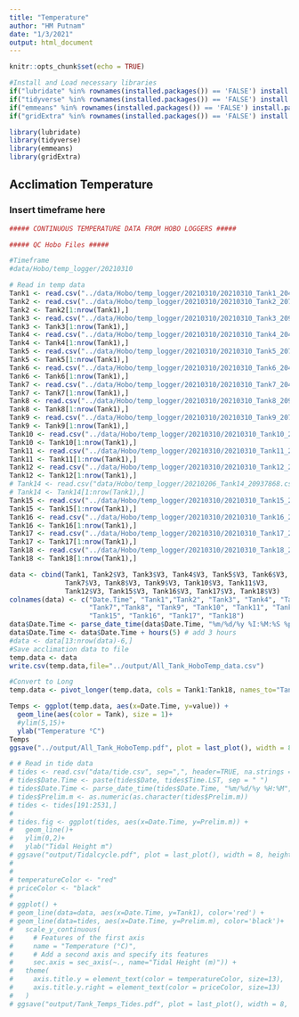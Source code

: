 ```yaml
---
title: "Temperature"
author: "HM Putnam"
date: "1/3/2021"
output: html_document
---
```


```r
knitr::opts_chunk$set(echo = TRUE)

#Install and Load necessary libraries
if("lubridate" %in% rownames(installed.packages()) == 'FALSE') install.packages('lubridate') 
if("tidyverse" %in% rownames(installed.packages()) == 'FALSE') install.packages('tidyverse') 
if("emmeans" %in% rownames(installed.packages()) == 'FALSE') install.packages('emmeans') 
if("gridExtra" %in% rownames(installed.packages()) == 'FALSE') install.packages('gridExtra') 

library(lubridate)
library(tidyverse)
library(emmeans)
library(gridExtra)
```

## Acclimation Temperature
### Insert timeframe here

```r
##### CONTINUOUS TEMPERATURE DATA FROM HOBO LOGGERS #####

##### QC Hobo Files #####

#Timeframe
#data/Hobo/temp_logger/20210310

# Read in temp data 
Tank1 <- read.csv("../data/Hobo/temp_logger/20210310/20210310_Tank1_20444040.csv", sep=",", skip=c(2), header=FALSE, na.strings = "NA")[ ,2:3]
Tank2 <- read.csv("../data/Hobo/temp_logger/20210310/20210310_Tank2_20719656.csv", sep=",", skip=c(2), header=FALSE, na.strings = "NA")[ ,2:3]
Tank2 <- Tank2[1:nrow(Tank1),]
Tank3 <- read.csv("../data/Hobo/temp_logger/20210310/20210310_Tank3_20946643.csv", sep=",", skip=c(2), header=FALSE, na.strings = "NA")[ ,2:3]
Tank3 <- Tank3[1:nrow(Tank1),]
Tank4 <- read.csv("../data/Hobo/temp_logger/20210310/20210310_Tank4_2044042.csv", sep=",", skip=c(2), header=FALSE, na.strings = "NA")[ ,2:3]
Tank4 <- Tank4[1:nrow(Tank1),]
Tank5 <- read.csv("../data/Hobo/temp_logger/20210310/20210310_Tank5_20719658.csv", sep=",", skip=c(2), header=FALSE, na.strings = "NA")[ ,2:3]
Tank5 <- Tank5[1:nrow(Tank1),]
Tank6 <- read.csv("../data/Hobo/temp_logger/20210310/20210310_Tank6_20444029.csv", sep=",", skip=c(2), header=FALSE, na.strings = "NA")[ ,2:3]
Tank6 <- Tank6[1:nrow(Tank1),]
Tank7 <- read.csv("../data/Hobo/temp_logger/20210310/20210310_Tank7_20444032.csv", sep=",", skip=c(2), header=FALSE, na.strings = "NA")[ ,2:3]
Tank7 <- Tank7[1:nrow(Tank1),]
Tank8 <- read.csv("../data/Hobo/temp_logger/20210310/20210310_Tank8_20946642.csv", sep=",", skip=c(2), header=FALSE, na.strings = "NA")[ ,2:3]
Tank8 <- Tank8[1:nrow(Tank1),]
Tank9 <- read.csv("../data/Hobo/temp_logger/20210310/20210310_Tank9_20719657.csv", sep=",", skip=c(2), header=FALSE, na.strings = "NA")[ ,2:3]
Tank9 <- Tank9[1:nrow(Tank1),]
Tank10 <- read.csv("../data/Hobo/temp_logger/20210310/20210310_Tank10_20946645.csv", sep=",", skip=c(2), header=FALSE, na.strings = "NA")[ ,2:3]
Tank10 <- Tank10[1:nrow(Tank1),]
Tank11 <- read.csv("../data/Hobo/temp_logger/20210310/20210310_Tank11_20444034.csv", sep=",", skip=c(2), header=FALSE, na.strings = "NA")[ ,2:3]
Tank11 <- Tank11[1:nrow(Tank1),]
Tank12 <- read.csv("../data/Hobo/temp_logger/20210310/20210310_Tank12_20946644.csv", sep=",", skip=c(2), header=FALSE, na.strings = "NA")[ ,2:3]
Tank12 <- Tank12[1:nrow(Tank1),]
# Tank14 <- read.csv("data/Hobo/temp_logger/20210206_Tank14_20937868.csv", sep=",", skip=c(3), header=FALSE, na.strings = "NA")[ ,1:2]
# Tank14 <- Tank14[1:nrow(Tank1),]
Tank15 <- read.csv("../data/Hobo/temp_logger/20210310/20210310_Tank15_20987156.csv", sep=",", skip=c(2), header=FALSE, na.strings = "NA")[ ,2:3]
Tank15 <- Tank15[1:nrow(Tank1),]
Tank16 <- read.csv("../data/Hobo/temp_logger/20210310/20210310_Tank16_20987157.csv", sep=",", skip=c(2), header=FALSE, na.strings = "NA")[ ,2:3]
Tank16 <- Tank16[1:nrow(Tank1),]
Tank17 <- read.csv("../data/Hobo/temp_logger/20210310/20210310_Tank17_20987159.csv", sep=",", skip=c(2), header=FALSE, na.strings = "NA")[ ,2:3]
Tank17 <- Tank17[1:nrow(Tank1),]
Tank18 <- read.csv("../data/Hobo/temp_logger/20210310/20210310_Tank18_20987158.csv", sep=",", skip=c(2), header=FALSE, na.strings = "NA")[ ,2:3]
Tank18 <- Tank18[1:nrow(Tank1),]

data <- cbind(Tank1, Tank2$V3, Tank3$V3, Tank4$V3, Tank5$V3, Tank6$V3,
              Tank7$V3, Tank8$V3, Tank9$V3, Tank10$V3, Tank11$V3,
              Tank12$V3, Tank15$V3, Tank16$V3, Tank17$V3, Tank18$V3)
colnames(data) <- c("Date.Time", "Tank1","Tank2", "Tank3", "Tank4", "Tank5", "Tank6",
                    "Tank7","Tank8", "Tank9", "Tank10", "Tank11", "Tank12",
                    "Tank15", "Tank16", "Tank17", "Tank18")
data$Date.Time <- parse_date_time(data$Date.Time, "%m/%d/%y %I:%M:%S %p", tz = "EST")
data$Date.Time <- data$Date.Time + hours(5) # add 3 hours
#data <- data[13:nrow(data)-6,]
#Save acclimation data to file
temp.data <- data
write.csv(temp.data,file="../output/All_Tank_HoboTemp_data.csv")

#Convert to Long
temp.data <- pivot_longer(temp.data, cols = Tank1:Tank18, names_to="Tank" )

Temps <- ggplot(temp.data, aes(x=Date.Time, y=value)) +
  geom_line(aes(color = Tank), size = 1)+
  #ylim(5,15)+
  ylab("Temperature °C")
Temps
ggsave("../output/All_Tank_HoboTemp.pdf", plot = last_plot(), width = 8, height = 4)

```

```r
# # Read in tide data 
# tides <- read.csv("data/tide.csv", sep=",", header=TRUE, na.strings = "NA")
# tides$Date.Time <- paste(tides$Date, tides$Time.LST, sep = " ")
# tides$Date.Time <- parse_date_time(tides$Date.Time, "%m/%d/%y %H:%M", tz = "EST")
# tides$Prelim.m <- as.numeric(as.character(tides$Prelim.m))
# tides <- tides[191:2531,]
# 
# tides.fig <- ggplot(tides, aes(x=Date.Time, y=Prelim.m)) +
#   geom_line()+
#   ylim(0,2)+
#   ylab("Tidal Height m")
# ggsave("output/Tidalcycle.pdf", plot = last_plot(), width = 8, height = 4)
# 
# 
# temperatureColor <- "red"
# priceColor <- "black"
# 
# ggplot() +
# geom_line(data=data, aes(x=Date.Time, y=Tank1), color='red') + 
# geom_line(data=tides, aes(x=Date.Time, y=Prelim.m), color='black')+
#   scale_y_continuous(
#     # Features of the first axis
#     name = "Temperature (°C)",
#     # Add a second axis and specify its features
#     sec.axis = sec_axis(~., name="Tidal Height (m)")) + 
#   theme(
#     axis.title.y = element_text(color = temperatureColor, size=13),
#     axis.title.y.right = element_text(color = priceColor, size=13)
#   )
# ggsave("output/Tank_Temps_Tides.pdf", plot = last_plot(), width = 8, height = 4)

```
